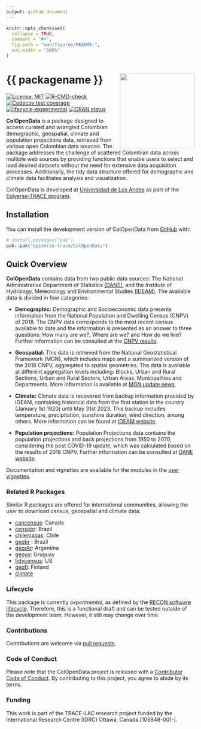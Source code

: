 ```yaml
---
output: github_document
---
```


<!-- README.md is generated from README.Rmd. Please edit that file. -->

<!-- The code to render this README is stored in .github/workflows/render-readme.yaml -->

<!-- Variables marked with double curly braces will be transformed beforehand: -->

<!-- `packagename` is extracted from the DESCRIPTION file -->

<!-- `gh_repo` is extracted via a special environment variable in GitHub Actions -->

```r
knitr::opts_chunk$set(
  collapse = TRUE,
  comment = "#>",
  fig.path = "man/figures/README-",
  out.width = "100%"
)
```

# {{ packagename }} <img src="man/figures/logo.svg" align="right" width="200"/>

<!-- badges: start -->

[![License: MIT](https://img.shields.io/badge/License-MIT-yellow.svg)](https://opensource.org/license/mit/) [![R-CMD-check](https://github.com/epiverse-trace/ColOpenData/actions/workflows/R-CMD-check.yaml/badge.svg)](https://github.com/epiverse-trace/ColOpenData/actions/workflows/R-CMD-check.yaml) [![Codecov test coverage](https://codecov.io/gh/epiverse-trace/ColOpenData/branch/main/graph/badge.svg)](https://app.codecov.io/gh/epiverse-trace/ColOpenData?branch=main) [![lifecycle-experimental](https://raw.githubusercontent.com/reconverse/reconverse.github.io/master/images/badge-experimental.svg)](https://www.reconverse.org/lifecycle.html#experimental) [![CRAN status](https://www.r-pkg.org/badges/version/ColOpenData)](https://CRAN.R-project.org/package=ColOpenData)

<!-- badges: end -->

**ColOpenData** is a package designed to access curated and wrangled Colombian demographic, geospatial, climate and population projections data, retrieved from various open Colombian data sources. The package addresses the challenge of scattered Colombian data across multiple web sources by providing functions that enable users to select and load desired datasets without the need for extensive data acquisition processes. Additionally, the tidy data structure offered for demographic and climate data facilitates analysis and visualization.

ColOpenData is developed at [Universidad de Los Andes](https://uniandes.edu.co/) as part of the [Epiverse-TRACE program](https://data.org/initiatives/epiverse/).

## Installation

You can install the development version of ColOpenData from [GitHub](https://github.com/) with:

``` r
# install.packages("pak")
pak::pak("epiverse-trace/ColOpenData")
```

## Quick Overview

**ColOpenData** contains data from two public data sources: The National Administrative Department of Statistics [(DANE)](https://www.dane.gov.co/index.php/en/), and the Institute of Hydrology, Meteorology and Environmental Studies [(IDEAM)](http://www.ideam.gov.co/). The available data is divided in four categories:

-   **Demographic:** Demographic and Socioeconomic data presents information from the National Population and Dwelling Census (CNPV) of 2018. The CNPV data corresponds to the most recent census available to date and the information is presented as an answer to three questions: How many are we?, Where are we? and How do we live? Further information can be consulted at the [CNPV results](https://www.dane.gov.co/index.php/estadisticas-por-tema/demografia-y-poblacion/censo-nacional-de-poblacion-y-vivenda-2018).

-   **Geospatial:** This data is retrieved from the National Geostatistical Framework (MGN), which includes maps and a summarized version of the 2018 CNPV, aggregated to spatial geometries. The data is available at different aggregation levels including: Blocks, Urban and Rural Sections, Urban and Rural Sectors, Urban Areas, Municipalities and Departments. More information is available at [MGN update news](https://www.dane.gov.co/index.php/actualidad-dane/5454-el-dane-actualizo-el-marco-geoestadistico-nacional-a-2018).

-   **Climate:** Climate data is recovered from backup information provided by IDEAM, containing historical data from the first station in the country (January 1st 1920) until May 31st 2023. This backup includes temperature, precipitation, sunshine duration, wind direction, among others. More information can be found at [IDEAM website](http://www.ideam.gov.co/).

-   **Population projections:** Population Projections data contains the population projections and back projections from 1950 to 2070, considering the post COVID-19 update, which was calculated based on the results of 2018 CNPV. Further information can be consulted at [DANE website](https://www.dane.gov.co/index.php/estadisticas-por-tema/demografia-y-poblacion/proyecciones-de-poblacion).

Documentation and vignettes are available for the modules in the [user vignettes](https://epiverse-trace.github.io/ColOpenData/).

### Related R Packages

Similar R packages are offered for international communities, allowing the user to download census, geospatial and climate data.

-   [cancensus](https://mountainmath.github.io/cancensus/): Canada
-   [censobr](https://ipeagit.github.io/censobr/): Brazil
-   [chilemapas](https://github.com/pachadotdev/chilemapas/): Chile
-   [geobr](https://ipeagit.github.io/geobr/) : Brazil
-   [georAr](https://github.com/PoliticaArgentina/geoAr): Argentina
-   [geouy](https://github.com/RichDeto/geouy): Uruguay
-   [tidycensus](https://walker-data.com/tidycensus/): US
-   [geofi](https://ropengov.github.io/geofi/): Finland
-   [climate](https://bczernecki.github.io/climate/)

### Lifecycle

This package is currently *experimental*, as defined by the [RECON software lifecycle](https://www.reconverse.org/lifecycle.html). Therefore, this is a functional draft and can be tested outside of the development team. However, it still may change over time.

### Contributions

Contributions are welcome via [pull requests](https://github.com/ColOpenData/pulls).

### Code of Conduct

Please note that the ColOpenData project is released with a [Contributor Code of Conduct](https://github.com/epiverse-trace/.github/blob/main/CODE_OF_CONDUCT.md). By contributing to this project, you agree to abide by its terms.

### Funding

This work is part of the TRACE-LAC research project funded by the International Research Centre (IDRC) Ottawa, Canada.[109848-001-].
